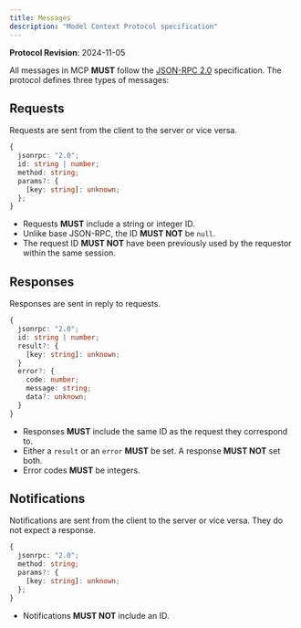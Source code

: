 ```yaml
---
title: Messages
description: "Model Context Protocol specification"
---
```

<Note>**Protocol Revision**: 2024-11-05</Note>

All messages in MCP **MUST** follow the
[JSON-RPC 2.0](https://www.jsonrpc.org/specification) specification. The protocol defines
three types of messages:

## Requests

Requests are sent from the client to the server or vice versa.

```typescript
{
  jsonrpc: "2.0";
  id: string | number;
  method: string;
  params?: {
    [key: string]: unknown;
  };
}
```

- Requests **MUST** include a string or integer ID.
- Unlike base JSON-RPC, the ID **MUST NOT** be `null`.
- The request ID **MUST NOT** have been previously used by the requestor within the same
  session.

## Responses

Responses are sent in reply to requests.

```typescript
{
  jsonrpc: "2.0";
  id: string | number;
  result?: {
    [key: string]: unknown;
  }
  error?: {
    code: number;
    message: string;
    data?: unknown;
  }
}
```

- Responses **MUST** include the same ID as the request they correspond to.
- Either a `result` or an `error` **MUST** be set. A response **MUST NOT** set both.
- Error codes **MUST** be integers.

## Notifications

Notifications are sent from the client to the server or vice versa. They do not expect a
response.

```typescript
{
  jsonrpc: "2.0";
  method: string;
  params?: {
    [key: string]: unknown;
  };
}
```

- Notifications **MUST NOT** include an ID.
